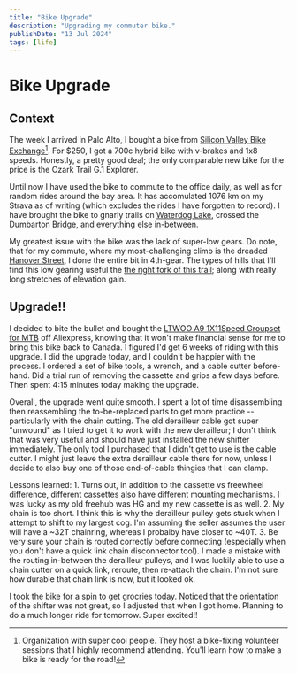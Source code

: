 ```yaml
---
title: "Bike Upgrade"
description: "Upgrading my commuter bike."
publishDate: "13 Jul 2024"
tags: [life]
---
```


# Bike Upgrade

## Context

The week I arrived in Palo Alto, I bought a bike from [Silicon Valley Bike Exchange](https://bikex.org/)[^bikeexchange]. For $250, I got a 700c hybrid bike with v-brakes and 1x8 speeds. Honestly, a pretty good deal; the only comparable new bike for the price is the Ozark Trail G.1 Explorer. 

Until now I have used the bike to commute to the office daily, as well as for random rides around the bay area. It has accomulated 1076 km on my Strava as of writing (which excludes the rides I have forgotten to record). I have brought the bike to gnarly trails on [Waterdog Lake](https://www.google.com/maps/place/Waterdog+Lake+%26+Open+Space/@37.5111575,-122.2842413,13z/data=!4m6!3m5!1s0x808f9f780a69db87:0x32eaea8fb27d938!8m2!3d37.5050398!4d-122.3044941!16s%2Fg%2F1tl4d86y?entry=ttu), crossed the Dumbarton Bridge, and everything else in-between. 

My greatest issue with the bike was the lack of super-low gears. Do note, that for my commute, where my most-challenging climb is the dreaded [Hanover Street](https://www.google.com/maps/@37.4135106,-122.1435044,3a,90y,212.26h,90.3t/data=!3m6!1e1!3m4!1sg2rBdXZE5pN95A8Vjs3icw!2e0!7i16384!8i8192?coh=205409&entry=ttu), I done the entire bit in 4th-gear. The types of hills that I'll find this low gearing useful the [the right fork of this trail](https://www.google.com/maps/@37.3771833,-122.1928411,3a,75y,204.74h,82.87t/data=!3m7!1e1!3m5!1sAF1QipPM-UKssZ5gOPpqGMjedSNjAwmpdgFuC1GSUg5N!2e10!3e11!7i5760!8i2880?coh=205409&entry=ttu); along with really long stretches of elevation gain.

## Upgrade!!

I decided to bite the bullet and bought the [LTWOO A9 1X11Speed Groupset for MTB](https://www.aliexpress.us/item/3256806497320524.html?gatewayAdapt=glo2usa) off Aliexpress, knowing that it won't make financial sense for me to bring this bike back to Canada. I figured I'd get 6 weeks of riding with this upgrade. I did the upgrade today, and I couldn't be happier with the process. I ordered a set of bike tools, a wrench, and a cable cutter before-hand. Did a trial run of removing the cassette and grips a few days before. Then spent 4:15 minutes today making the upgrade. 

Overall, the upgrade went quite smooth. I spent a lot of time disassembling then reassembling the to-be-replaced parts to get more practice -- particularly with the chain cutting. The old derailleur cable got super "unwound" as I tried to get it to work with the new derailleur; I don't think that was very useful and should have just installed the new shifter immediately. The only tool I purchased that I didn't get to use is the cable cutter. I might just leave the extra derailleur cable there for now, unless I decide to also buy one of those end-of-cable thingies that I can clamp.

Lessons learned:
    1. Turns out, in addition to the cassette vs freewheel difference, different cassettes also have different mounting mechanisms. I was lucky as my old freehub was HG and my new cassette is as well.
    2. My chain is too short. I think this is why the derailleur pulley gets stuck when I attempt to shift to my largest cog. I'm assuming the seller assumes the user will have a ~32T chainring, whereas I probalby have closer to ~40T.
    3. Be very sure your chain is routed correctly before connecting (especially when you don't have a quick link chain disconnector tool). I made a mistake with the routing in-between the derailleur pulleys, and I was luckily able to use a chain cutter on a quick link, reroute, then re-attach the chain. I'm not sure how durable that chain link is now, but it looked ok.

I took the bike for a spin to get grocries today. Noticed that the orientation of the shifter was not great, so I adjusted that when I got home. Planning to do a much longer ride for tomorrow. Super excited!!

[^bikeexchange]: Organization with super cool people. They host a bike-fixing volunteer sessions that I highly recommend attending. You'll learn how to make a bike is ready for the road!
